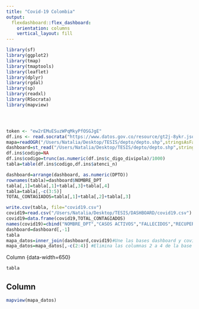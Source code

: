 ---
title: "Covid-19 Colombia"
output: 
  flexdashboard::flex_dashboard:
    orientation: columns
    vertical_layout: fill
---
```{r setup, include=FALSE}
library(sf)
library(ggplot2)
library(tmap)
library(tmaptools)
library(leaflet)
library(dplyr)
library(rgdal)
library(sp)
library(readxl)
library(RSocrata)
library(mapview)




token <- "ew2rEMuESuzWPqMkyPfOSGJgE"
df.ins <- read.socrata("https://www.datos.gov.co/resource/gt2j-8ykr.json", app_token = token)
mapa=readOGR("/Users/Natalia/Desktop/TESIS/depto/depto.shp",stringsAsFactors=FALSE)
dashboard=st_read("/Users/Natalia/Desktop/TESIS/depto/depto.shp",stringsAsFactors=FALSE)
df.ins$codigo=NA
df.ins$codigo=trunc(as.numeric(df.ins$c_digo_divipola)/1000)
tabla=table(df.ins$codigo,df.ins$atenci_n)

dashboard=arrange(dashboard, as.numeric(DPTO))
rownames(tabla)=dashboard$NOMBRE_DPT
tabla[,1]=tabla[,1]+tabla[,3]+tabla[,4]
tabla=tabla[,-c(3:5)]
TOTAL_CONTAGIADOS=tabla[,1]+tabla[,2]+tabla[,3]

write.csv(tabla, file="covid19.csv")
covid19=read.csv("/Users/Natalia/Desktop/TESIS/DASHBOARD/covid19.csv")
covid19=data.frame(covid19,TOTAL_CONTAGIADOS)
names(covid19)=cbind("NOMBRE_DPT","CASOS ACTIVOS","FALLECIDOS","RECUPERADOS","TOTAL CONTAGIADOS")
dashboard=dashboard[,-1]
tabla
mapa_datos=inner_join(dashboard,covid19)#Une las bases dashboard y covid 19.
mapa_datos=mapa_datos[,-c(2:4)] #Elimina las columnas 2 a 4 de la base creada anteriormente.
```
Column {data-width=650} 

```{r}
tabla
```
Column {data-width=450} 
-----------------------------------------------------------------------
```{r}
mapview(mapa_datos)

```